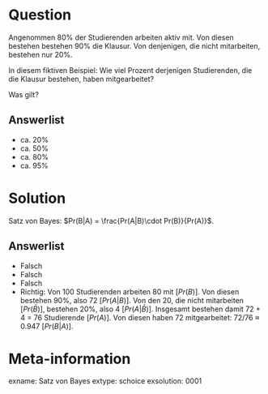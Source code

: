 Question
========

Angenommen 80% der Studierenden arbeiten aktiv mit. Von diesen bestehen bestehen 90% die Klausur. 
Von denjenigen, die nicht mitarbeiten, bestehen nur 20%. 

In diesem fiktiven Beispiel: Wie viel Prozent derjenigen Studierenden, die die Klausur bestehen, haben mitgearbeitet?

Was gilt?

Answerlist
----------
* ca. 20%
* ca. 50%
* ca. 80%
* ca. 95%


Solution
========

Satz von Bayes: $Pr(B|A) = \frac{Pr(A|B)\cdot Pr(B)}{Pr(A)}$.

Answerlist
----------
* Falsch
* Falsch
* Falsch
* Richtig: Von 100 Studierenden arbeiten 80 mit $[Pr(B)]$. Von diesen bestehen 90%, also 72 $[Pr(A|B)]$. Von den 20, die nicht mitarbeiten $[Pr(\bar B)]$, bestehen 20%, also 4 $[Pr(A|\bar B)]$. Insgesamt bestehen damit 72 + 4 = 76 Studierende $[Pr(A)]$. Von diesen haben 72 mitgearbeitet: 72/76 $\approx$ 0.947 $[Pr(B|A)]$.


Meta-information
================
exname: Satz von Bayes
extype: schoice
exsolution: 0001